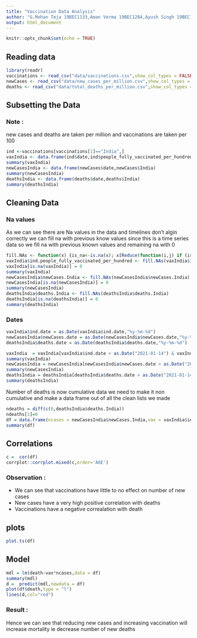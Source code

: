 ```yaml
---
title: "Vaccination Data Analysis"
author: "G.Mohan Teja 19BEC1133,Aman Verma 19BEC1284,Ayush Singh 19BEC1032,Janhavi Kulkarni 19BLC1187"
output: html_document
---
```


```r
knitr::opts_chunk$set(echo = TRUE)
```

## Reading data

```r
library(readr)
vaccinations <- read_csv("data/vaccinations.csv",show_col_types = FALSE)
newCases <- read_csv("data/new_cases_per_million.csv",show_col_types = FALSE)
deaths <- read_csv("data/total_deaths_per_million.csv",show_col_types = FALSE)
```

## Subsetting the Data

### Note : 

new cases and deaths are taken per million and vaccinations are taken per 100

```r
ind <-vaccinations[vaccinations[1]=="India",]
vaxIndia <- data.frame(ind$date,ind$people_fully_vaccinated_per_hundred)
summary(vaxIndia)
newCasesIndia <- data.frame(newCases$date,newCases$India)
summary(newCasesIndia)
deathsIndia <- data.frame(deaths$date,deaths$India)
summary(deathsIndia)
```



## Cleaning Data 

### Na values

As we can see there are Na values in the data and timelines don't algin correctly we can fill na with previous know values since this is a time series data so we fill na with previous known values and remaining na with 0

```r
fill.NAs <- function(x) {is_na<-is.na(x); x[Reduce(function(i,j) if (is_na[j]) i else j, seq_len(length(x)), accumulate=T)]}
vaxIndia$ind.people_fully_vaccinated_per_hundred <- fill.NAs(vaxIndia$ind.people_fully_vaccinated_per_hundred)
vaxIndia[is.na(vaxIndia)] = 0
summary(vaxIndia)
newCasesIndia$newCases.India <- fill.NAs(newCasesIndia$newCases.India)
newCasesIndia[is.na(newCasesIndia)] = 0 
summary(newCasesIndia)
deathsIndia$deaths.India <- fill.NAs(deathsIndia$deaths.India)
deathsIndia[is.na(deathsIndia)] = 0
summary(deathsIndia)
```

### Dates

```r
vaxIndia$ind.date = as.Date(vaxIndia$ind.date,"%y-%m-%d")
newCasesIndia$newCases.date = as.Date(newCasesIndia$newCases.date,"%y-%m-%d")
deathsIndia$deaths.date = as.Date(deathsIndia$deaths.date,"%y-%m-%d")

vaxIndia  = vaxIndia[vaxIndia$ind.date > as.Date("2021-01-14") & vaxIndia$ind.date < as.Date("2022-03-02"),]
summary(vaxIndia)
newCasesIndia = newCasesIndia[newCasesIndia$newCases.date > as.Date("2021-01-14") & newCasesIndia$newCases.date < as.Date("2022-03-02"),]
summary(newCasesIndia)
deathsIndia = deathsIndia[deathsIndia$deaths.date > as.Date("2021-01-14") & deathsIndia$deaths.date < as.Date("2022-03-02"),]
summary(deathsIndia)
```

Number of deaths is now cumulative data we need to make it non cumulative and make a data frame out of all the clean lists we made

```r
ndeaths = diff(c(0,deathsIndia$deaths.India))
ndeaths[1]=0
df = data.frame(ncases = newCasesIndia$newCases.India,vax = vaxIndia$ind.people_fully_vaccinated_per_hundred,death = ndeaths)
summary(df)
```

## Correlations

```r
c =  cor(df)
corrplot::corrplot.mixed(c,order='AOE')
```

### Observation :

* We can see that vaccinations have little to no effect on number of new cases  
* New cases have a very high positive correlation with deaths
* Vaccinations have a negative correalation with death

## plots
```r
plot.ts(df)
```

## Model
```r
mdl = lm(death~vax*ncases,data = df)
summary(mdl)
d =  predict(mdl,newdata = df)
plot(df$death,type = "l")
lines(d,col="red")
```

### Result :
Hence we can see that reducing new cases and increasing vaccination will increase mortality ie decrease number of new deaths